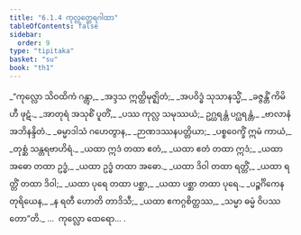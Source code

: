 ```yaml
---
title: "6.1.4 ကုလ္လတ္ထေရဂါထာ"
tableOfContents: false
sidebar:
  order: 9
type: "tipitaka"
basket: "su"
book: "th1"
---
```



<DynamicBreadcrumb />

<Division number="393" book="th1">

<Paragraph number="664" type="verses" book="th1">
_“ကုလ္လော သိဝထိကံ ဂန္တွာ,_  
_အဒ္ဒသ ဣတ္ထိမုဇ္ဈိတံ;_  
_အပဝိဒ္ဓံ သုသာနသ္မိံ,_  
_ခဇ္ဇန္တိံ ကိမိဟီ ဖုဋံ._  

</Paragraph>

</Division>
<Division number="394" book="th1">

<Paragraph number="665" type="verses" book="th1">
_အာတုရံ အသုစိံ ပူတိံ,_  
_ပဿ ကုလ္လ သမုဿယံ;_  
ဥဂ္ဃရန္တံ ပဂ္ဃရန္တံ,_  
_ဗာလာနံ အဘိနန္ဒိတံ._  

</Paragraph>

</Division>
<Division number="395" book="th1">

<Paragraph number="666" type="verses" book="th1">
_ဓမ္မာဒါသံ ဂဟေတွာန,_  
_ဉာဏဒဿနပတ္တိယာ;_  
_ပစ္စဝေက္ခိံ ဣမံ ကာယံ,_  
_တုစ္ဆံ သန္တရဗာဟိရံ._  

</Paragraph>

</Division>
<Division number="396" book="th1">

<Paragraph number="667" type="verses" book="th1">
_ယထာ ဣဒံ တထာ ဧတံ,_  
_ယထာ ဧတံ တထာ ဣဒံ;_  
_ယထာ အဓော တထာ ဥဒ္ဓံ,_  
_ယထာ ဥဒ္ဓံ တထာ အဓော._  

</Paragraph>

</Division>
<Division number="397" book="th1">

<Paragraph number="668" type="verses" book="th1">
_ယထာ ဒိဝါ တထာ ရတ္တိံ,_  
_ယထာ ရတ္တိံ တထာ ဒိဝါ;_  
_ယထာ ပုရေ တထာ ပစ္ဆာ,_  
_ယထာ ပစ္ဆာ တထာ ပုရေ._  

</Paragraph>

</Division>
<Division number="398" book="th1">

<Paragraph number="669" type="verses" book="th1">
_ပဉ္စင်္ဂိကေန တုရိယေန,_  
_န ရတီ ဟောတိ တာဒိသီ;_  
_ယထာ ဧကဂ္ဂစိတ္တဿ,_  
_သမ္မာ ဓမ္မံ ဝိပဿတော”တိ._  


</Paragraph>
</Division>

<Paragraph number="670" type="center" book="th1">
…  ကုလ္လော ထေရော… .
</Paragraph>